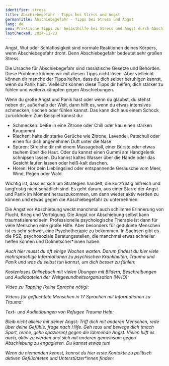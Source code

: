 ```yaml
---
identifier: stress
title: Abschiebegefahr - Tipps bei Stress und Angst
germanTitle: Abschiebegefahr - Tipps bei Stress und Angst
lang: de
seo: Praktische Tipps zur Selbsthilfe bei Stress und Angst durch Abschiebegefahr – Strategien zur Beruhigung und Unterstützungsmöglichkeiten für Betroffene.
lastChecked: 2024-11-23
---
```


Angst, Wut oder Schlaflosigkeit sind normale Reaktionen deines Körpers, wenn Abschiebegefahr droht. Denn Abschiebegefahr bedeutet sehr großen Stress.

Die Ursache für Abschiebegefahr sind rassistische Gesetze und Behörden. Diese Probleme können wir mit diesen Tipps nicht lösen. Aber vielleicht können dir manche der Tipps helfen, dass du dich selber beruhigen kannst, wenn du Panik hast. Vielleicht können diese Tipps dir helfen, dich stärker zu fühlen und weiterzukämpfen gegen Abschiebungen.

Wenn du große Angst und Panik hast oder wenn du glaubst, du stehst neben dir, außerhalb der Welt, dann hilft es, wenn du etwas intensives schmecken, riechen oder fühlen kannst. Das kann dich aus einem Schock zurückholen:
Zum Beispiel kannst du:

- Schmecken: beiße in eine Zitrone oder Chili oder kau einen starken Kaugummi
- Riechen: halte dir starke Gerüche wie Zitrone, Lavendel, Patschuli oder einen für dich angenehmen Duft unter die Nase
- Spüren: Streiche dir mit einem Massageball, einer Bürste oder etwas rauhem über die Haut. Oder du kannst einen Gummi am Handgelenk schnipsen lassen. Du kannst kaltes Wasser über die Hände oder das Gesicht laufen lassen oder heiß-kalt duschen.
- Hören: Hör dein Lieblingslied oder entspannende Geräusche vom Meer, Wind, Regen oder Wald.

Wichtig ist, dass es sich um Strategien handelt, die kurzfristig hilfreich und langfristig nicht schädlich sind. Es geht darum, aus einer Starre der Angst und Panik im Moment herauszukommen, um dann wieder aktiv werden zu können und etwas gegen die Abschiebegefahr zu unternehmen.

Die Angst vor Abschiebung weckt manchmal auch schlimme Erinnerung von Flucht, Krieg und Verfolgung. Die Angst vor Abschiebung selbst kann traumatisierend sein. Professionelle psychologische Therapie ist dann für viele Menschen eine große Hilfe. Aber besonders für geduldete Menschen ist es sehr schwer, eine Psychotherapie zu bekommen. In Sachsen gibt es die PSZ, psychosoziale Beratungsstellen, die manchmal etwas schneller helfen können und Dolmetscher\*innen haben.

<Address identifier="psz_sachsen"/>

Auch hier musst du oft einige Wochen warten. Darum findest du hier viele mehrsprachige Informationen zu psychischen Krankheiten, Trauma und Panik und was du selbst tun kannst, um dich besser zu fühlen:

Kostenloses Onlinebuch mit vielen Übungen mit Bildern, Beschreibungen und Audiodateien der Weltgesundheitsorganisation (WHO):

<ExternalShortLink identifier="who_stress"/>

Video zu Tapping (keine Sprache nötig):

<ExternalShortLink identifier="tapping"/>

Videos für geflüchtete Menschen in 17 Sprachen mit Informationen zu Trauma:

<ExternalShortLink identifier="maxplank_trauma"/>

Text- und Audioübungen von Refugee Trauma Help:

<ExternalShortLink identifier="refugee_trauma_nawa"/>

Bleib nicht alleine mit deiner Angst: Triff dich mit anderen Menschen, rede über deine Gefühle, frage nach Hilfe. Geh raus und bewege dich (mach Sport, renne, gehe spazieren) gegen die lähmende Angst. Vielen hilft es auch, aktiv zu werden und sich mit anderen gemeinsam gegen Abschiebung zu engagieren. Du kannst etwas tun!

Wenn du niemanden kennst, kannst du hier erste Kontakte zu politisch aktiven Geflüchteten und Unterstützer\*innen finden:

<ExternalShortLink identifier="w2eu_contacts"/>
